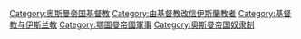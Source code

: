 [[Category:奥斯曼帝国基督教|Category:奥斯曼帝国基督教]]
[[Category:由基督教改信伊斯蘭教者|Category:由基督教改信伊斯蘭教者]]
[[Category:基督教与伊斯兰教|Category:基督教与伊斯兰教]]
[[Category:鄂圖曼帝國軍事|Category:鄂圖曼帝國軍事]]
[[Category:奥斯曼帝国奴隶制|Category:奥斯曼帝国奴隶制]]